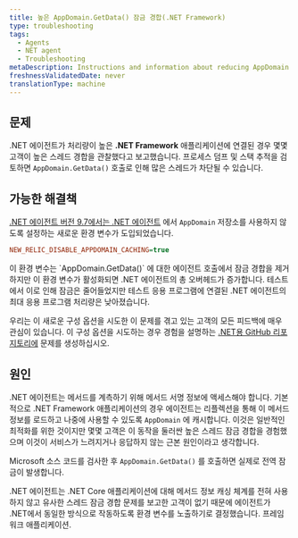 ```yaml
---
title: 높은 AppDomain.GetData() 잠금 경합(.NET Framework)
type: troubleshooting
tags:
  - Agents
  - NET agent
  - Troubleshooting
metaDescription: Instructions and information about reducing AppDomain.GetData() lock contention for impacted .NET Framework applications
freshnessValidatedDate: never
translationType: machine
---
```


## 문제

.NET 에이전트가 처리량이 높은 <DNT>**.NET Framework**</DNT> 애플리케이션에 연결된 경우 몇몇 고객이 높은 스레드 경합을 관찰했다고 보고했습니다. 프로세스 덤프 및 스택 추적을 검토하면 `AppDomain.GetData()` 호출로 인해 많은 스레드가 차단될 수 있습니다.

## 가능한 해결책

[.NET 에이전트 버전 9.7에서는 .NET 에이전트](/docs/release-notes/agent-release-notes/net-release-notes) 에서 `AppDomain` 저장소를 사용하지 않도록 설정하는 새로운 환경 변수가 도입되었습니다.

```ini
NEW_RELIC_DISABLE_APPDOMAIN_CACHING=true
```

<Callout variant="caution">
  이 환경 변수는 `AppDomain.GetData()` 에 대한 에이전트 호출에서 잠금 경합을 제거하지만 이 환경 변수가 활성화되면 .NET 에이전트의 총 오버헤드가 증가합니다. 테스트에서 이로 인해 잠금은 줄어들었지만 테스트 응용 프로그램에 연결된 .NET 에이전트의 최대 응용 프로그램 처리량은 낮아졌습니다.
</Callout>

우리는 이 새로운 구성 옵션을 시도한 이 문제를 겪고 있는 고객의 모든 피드백에 매우 관심이 있습니다. 이 구성 옵션을 시도하는 경우 경험을 설명하는 [.NET용 GitHub 리포지토리에](https://github.com/newrelic/newrelic-dotnet-agent) 문제를 생성하십시오.

## 원인

.NET 에이전트는 메서드를 계측하기 위해 메서드 서명 정보에 액세스해야 합니다. 기본적으로 .NET Framework 애플리케이션의 경우 에이전트는 리플렉션을 통해 이 메서드 정보를 로드하고 나중에 사용할 수 있도록 `AppDomain` 에 캐시합니다. 이것은 일반적인 최적화를 위한 것이지만 몇몇 고객은 이 동작을 둘러싼 높은 스레드 잠금 경합을 경험했으며 이것이 서비스가 느려지거나 응답하지 않는 근본 원인이라고 생각합니다.

Microsoft 소스 코드를 검사한 후 `AppDomain.GetData()` 를 호출하면 실제로 전역 잠금이 발생합니다.

.NET 에이전트는 .NET Core 애플리케이션에 대해 메서드 정보 캐싱 체계를 전혀 사용하지 않고 유사한 스레드 잠금 경합 문제를 보고한 고객이 없기 때문에 에이전트가 .NET에서 동일한 방식으로 작동하도록 환경 변수를 노출하기로 결정했습니다. 프레임워크 애플리케이션.